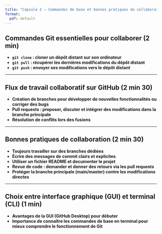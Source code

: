 ```yaml
---
title: "Capsule 2 – Commandes de base et bonnes pratiques de collaboration"
format:
  pdf: default
---
```


## Commandes Git essentielles pour collaborer (2 min)

- **`git clone` : cloner un dépôt distant sur son ordinateur**
- **`git pull` : récupérer les dernières modifications du dépôt distant**
- **`git push` : envoyer ses modifications vers le dépôt distant**

---

## Flux de travail collaboratif sur GitHub (2 min 30)

- **Création de branches pour développer de nouvelles fonctionnalités ou corriger des bugs**
- **Pull requests : proposer, discuter et intégrer des modifications dans la branche principale**
- **Résolution de conflits lors des fusions**

---

## Bonnes pratiques de collaboration (2 min 30)

- **Toujours travailler sur des branches dédiées**
- **Écrire des messages de commit clairs et explicites**
- **Utiliser un fichier README et documenter le projet**
- **Revue de code : demander et donner des retours via les pull requests**
- **Protéger la branche principale (main/master) contre les modifications directes**

---

## Choix entre interface graphique (GUI) et terminal (CLI) (1 min)

- **Avantages de la GUI (GitHub Desktop) pour débuter**
- **Importance de connaître les commandes de base en terminal pour mieux comprendre le fonctionnement de Git**
